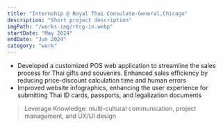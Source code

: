 ```yaml
---
title: "Internship @ Royal Thai Consulate-General,Chicago"
description: "Short project description"
imgPath: "/works-img/rtcg-in.webp"
startDate: "May 2024"
endDate: "Jun 2024"
category: "work"
---
```


- Developed a customized POS web application to streamline the sales process for Thai gifts and souvenirs. Enhanced sales efficiency by reducing price-discount calculation time and human errors
- Improved website infographics, enhancing the user experience for submitting Thai ID cards, passports, and legalization documents
> Leverage Knowledge: multi-cultural communication, project management, and UX/UI design



